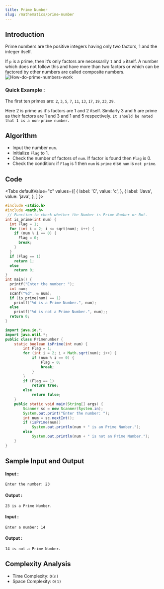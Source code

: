 ```yaml
---
title: Prime Number
slug: /mathematics/prime-number
---
```


## Introduction

Prime numbers are the positive integers having only two factors, 1 and the integer itself.

If `p` is a prime, then it’s only factors are necessarily `1` and `p` itself. A number which does not follow this and have more than two factors or which can be factored by other numbers are called composite numbers.
![How-do-prime-numbers-work](https://user-images.githubusercontent.com/60662775/114220755-05fdfc80-998a-11eb-9a11-5dbdcda3fca5.png)

### Quick Example :

The first ten primes are: `2`, `3`, `5`, `7`, `11`, `13`, `17`, `19`, `23`, `29`.

Here 2 is prime as it's factors are 1 and 2 itself. Similarly 3 and 5 are prime as their factors are 1 and 3 and 1 and 5 respectively.
`It should be noted that 1 is a non-prime number.`

## Algorithm

 - Input the number `num`.
 - Initialize `Flag` to 1.
 - Check the number of factors of `num`. If factor is found then `Flag` is 0.
 - Check the condition: if `Flag` is 1 then `num` is `prime` else `num` is `not prime`.

## Code 

<Tabs
  defaultValue="c"
  values={[
    { label: 'C', value: 'c', },
    { label: 'Java', value: 'java', },
  ]
}>
<TabItem value="c">

```c
#include <stdio.h>
#include <math.h>
 // Function to check whether the Number is Prime Number or Not.
int is_prime(int num) {
  int Flag = 1;
  for (int i = 2; i <= sqrt(num); i++) {
    if (num % i == 0) {
      Flag = 0;
      break;
    }
  }
  if (Flag == 1)
    return 1;
  else
    return 0;
}
int main() {
  printf("Enter the number: ");
  int num;
  scanf("%d", & num);
  if (is_prime(num) == 1)
    printf("%d is a Prime Number.", num);
  else
    printf("%d is not a Prime Number.", num);;
  return 0;
}
```
</TabItem>

<TabItem value="java">

```java
import java.io.*;
import java.util.*;
public class Primenumber {
    static boolean isPrime(int num) {
        int Flag = 1;
        for (int i = 2; i < Math.sqrt(num); i++) {
            if (num % i == 0) {
                Flag = 0;
                break;
            }
        }
        if (Flag == 1)
            return true;
        else
            return false;
    }
    public static void main(String[] args) {
        Scanner sc = new Scanner(System.in);
        System.out.print("Enter the number: ");
        int num = sc.nextInt();
        if (isPrime(num))
            System.out.println(num + " is an Prime Number.");
        else
            System.out.println(num + " is not an Prime Number.");
    }
}
```
</TabItem>
</Tabs>

## Sample Input and Output 
#### Input :
```
Enter the number: 23
```

#### Output :
```
23 is a Prime Number.
```
#### Input :
```
Enter a number: 14
```
#### Output :
```
14 is not a Prime Number.
```
## Complexity Analysis
- Time Complexity: `O(n)`
- Space Complexity: `O(1)`

